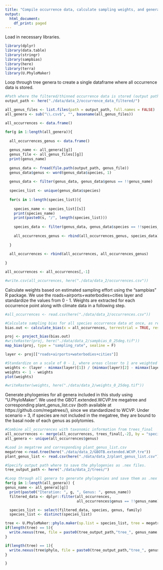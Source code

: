 ```yaml
---
title: "Compile occurrence data, calculate sampling weights, and generate phylogenies"
output:
  html_document:
    df_print: paged
---
```


Load in necessary libraries.
```r
library(dplyr)
library(data.table)
library(stringr)
library(sampbias)
library(here)
library(terra)
library(U.PhyloMaker)
```

Loop through tree genera to create a single dataframe where all occurrence data is stored.
```r
#Path where the filtered/thinned occurrence data is stored (output path from 2b_occurrence_filtering).
output_path <- here("./data/data_2/occurrence_data_filtered/")

all_genus_files <- list.files(path = output_path, full.names = FALSE)
all_genera <- sub("\\.csv$", "", basename(all_genus_files))

all_occurrences <- data.frame()

for(g in 1:length(all_genera)){
  
  all_occurrences_genus <- data.frame()  
  
  genus_name <- all_genera[[g]]
  genus_file <- all_genus_files[[g]]
  print(genus_name)
  
  genus_data <- fread(file.path(output_path, genus_file))
  genus_data$genus <- word(genus_data$species, 1)
  
  genus_data <- filter(genus_data, genus_data$genus == !!genus_name)
  
  species_list <- unique(genus_data$species)
  
  for(s in 1:length(species_list)){
    
    species_name <- species_list[[s]]
    print(species_name)
    print(paste0(s, "/", length(species_list)))
    
    species_data <- filter(genus_data, genus_data$species == !!species_name)
    
    all_occurrences_genus <- rbind(all_occurrences_genus, species_data)
    
  }
  
  all_occurrences <- rbind(all_occurrences, all_occurrences_genus)
  
}

all_occurrences <- all_occurrences[,-1]

#write.csv(all_occurrences, here("./data/data_2/occurrences.csv"))

```

Calculate weights based on estimated sampling effort using the "sampbias" R package. We use the roads+airports+waterbodies+cities layer and standardize the values from 0 - 1. Weights are extracted for each occurrence point along with climate data in a following step.
```r
#all_occurrences <- read.csv(here("./data/data_2/occurrences.csv"))

#Calculate sampling bias for all species occurrence data at once, as recommended by Zizka et al. (2020).
bias.out <- calculate_bias(x = all_occurrences, terrestrial = TRUE, res = 0.25, verbose = TRUE)

proj <- project_bias(bias.out)
#writeRaster(proj, here("./data/data_2/sampbias_0_25deg.tif"))
map_bias(proj, type = "sampling_rate", sealine = F)

layer <- proj[["roads+airports+waterbodies+cities"]]

#Standardize on a scale of 0 - 1, where areas closer to 1 are weighted up due to poor sampling coverage and areas closer to zero are weighted down due to overrepresentation.
weights <- (layer - minmax(layer)[1]) / (minmax(layer)[2] - minmax(layer)[1])
weights <- 1 - weights
plot(weights)

#writeRaster(weights, here("./data/data_2/weights_0_25deg.tif"))
```

Generate phylogenies for all genera included in this study using "U.PhyloMaker". We used the GBOT.extended.WCVP.tre megatree and corresponding plant_genus_list.csv (both available at https://github.com/megatrees/), since we standardized to WCVP. Under scenario = 3, if species are not included in the megatree, they are bound to the basal node of each genus as polytomies. 
```r
#Combine all_occurrences with taxonomic information from trees_final
all_occurrences <- merge(all_occurrences, trees_final[,-2], by = "species")
all_genera <- unique(all_occurrences$genus)

#Load in megatree and corresponding plant_genus_list.csv
megatree <-read.tree(here("./data/data_2/GBOTB.extended.WCVP.tre"))
plant_genus_list <- read.csv(here("./data/data_2/plant_genus_list.csv"))

#Specify output path where to save the phylogenies as .nex files.
tree_output_path <- here("./data/data_2/trees/")

#Loop through all genera to generate phylogenies and save them as .nex files. 
for(g in 1:length(all_genera)) {
genus_name <- all_genera[[g]]
  print(paste0("Iteration: ", g, ", Genus: ", genus_name))
  filtered_data <- dplyr::filter(all_occurrences,
                                 all_occurrences$genus == !!genus_name)

  species_list <- select(filtered_data, species, genus, family)
  species_list <- distinct(species_list)

tree <- U.PhyloMaker::phylo.maker(sp.list = species_list, tree = megatree, nodes.type = 1, scenario = 3, gen.list = plant_genus_list, output.sp.list = FALSE)
if(length(tree) == 5){
  write.nexus(tree, file = paste0(tree_output_path,"tree_", genus_name, ".nex"))
}

if(length(tree) == 1){
  write.nexus(tree$phylo, file = paste0(tree_output_path,"tree_", genus_name, ".nex"))
}

}

```
